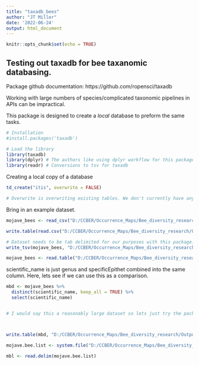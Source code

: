 ```yaml
---
title: "taxadb_bees"
author: "JT Miller"
date: '2022-06-24'
output: html_document
---
```


```r
knitr::opts_chunk$set(echo = TRUE)
```

## Testing out taxadb for bee taxanomic databasing.

Package github documentation: https://github.com/ropensci/taxadb

Working with large numbers of species/complicated taxonomic pipelines in APIs can be impractical.

This package is designed to create a *local* database to preform the same tasks. 

```r
# Installation 
#install.packages('taxadb')

# Load the library
library(taxadb)
library(dplyr) # The authors like using dplyr workflow for this package
library(readr) # Conversions to tsv for taxadb
```
Creating a local copy of a database
```r
td_create("itis", overwrite = FALSE) 

# Overwrite is overwriting existing tables. We don't currently have any tables open so I dont suppose that it matters here.   

```
Bring in an example dataset. 
```r
mojave_bees <- read_csv("D:/CCBER/Occurrence_Maps/Bee_diversity_research/Outputs/EcoRegion_Bees/Mojave_Basin_and_Range_Bees.csv")

write.table(read.csv("D:/CCBER/Occurrence_Maps/Bee_diversity_research/Outputs/EcoRegion_Bees/Mojave_Basin_and_Range_Bees.csv", sep=","), "D:/CCBER/Occurrence_Maps/Bee_diversity_research/Outputs/EcoRegion_Bees/new-mojave.tab")

# Dataset needs to be tab delimited for our purposes with this package. 
write_tsv(mojave_bees, "D:/CCBER/Occurrence_Maps/Bee_diversity_research/Outputs/EcoRegion_Bees/mojave_bees.tsv") # Conversion to tsv

mojave_bees <- read.table("D:/CCBER/Occurrence_Maps/Bee_diversity_research/Outputs/EcoRegion_Bees/new-mojave.tab")
```
scientific_name is just genus and specificEpithet combined into the same column. Here, lets see if we can use this as a comparison. 
```r
mbd <- mojave_bees %>% 
  distinct(scientific_name, keep_all = TRUE) %>% 
  select(scientific_name)


# I would say this a reasonably large dataset so lets just try the package out on it. 



write.table(mbd, "D:/CCBER/Occurrence_Maps/Bee_diversity_research/Outputs/EcoRegion_Bees/mbd.tab")

mojave.bee.list <- system.file("D:/CCBER/Occurrence_Maps/Bee_diversity_research/Outputs/EcoRegion_Bees/mbd.tab", package="taxadb")

mbl <- read.delim(mojave.bee.list)


```



